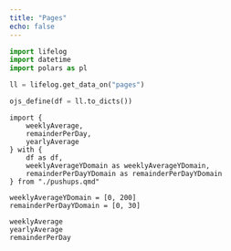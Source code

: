 ```yaml
---
title: "Pages"
echo: false
---
```


```python
import lifelog
import datetime
import polars as pl

ll = lifelog.get_data_on("pages")

ojs_define(df = ll.to_dicts())
```

```ojs
import { 
    weeklyAverage, 
    remainderPerDay,
    yearlyAverage 
} with { 
    df as df,
    weeklyAverageYDomain as weeklyAverageYDomain,
    remainderPerDayYDomain as remainderPerDayYDomain
} from "./pushups.qmd"

weeklyAverageYDomain = [0, 200]
remainderPerDayYDomain = [0, 30]
```

```ojs
weeklyAverage
yearlyAverage
remainderPerDay
```

